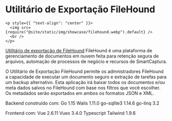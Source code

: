 # Utilitário de Exportação FileHound

```mdx-code-block
<p style={{ "text-align": "center" }}>
  <img src={require("@site/static/img/showcase/filehound.webp").default} />
  <br />
</p>
```

[Utilitário de exportação de FileHound](https://www.filehound.co.uk/) FileHound é uma plataforma de gerenciamento de documentos em nuvem feita para retenção segura de arquivos, automação de processos de negócio e recursos de SmartCaptura.

O Utilitário de Exportação FileHound permite os admnistradores FileHound a capacidade de executar um documento seguro e extração de tarefas para um backup alternativo. Esta aplicação irá baixar todos os documentos e/ou meta dados salvos no FileHound com base nos filtros que você escolher. Os metadados serão exportados em ambos os formatos JSON e XML.

Backend construído com: Go 1.15 Wails 1.11.0 go-sqlite3 1.14.6 go-linq 3.2

Frontend com: Vue 2.6.11 Vuex 3.4.0 Typescript Tailwind 1.9.6
